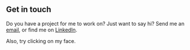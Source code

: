 ## Get in touch

Do you have a project for me to work on? Just want to say hi? Send me an [email](mailto:jimmylongley@gmail.com), or find me on [LinkedIn](https://www.linkedin.com/in/jimmylongley/).

Also, try clicking on my face.
